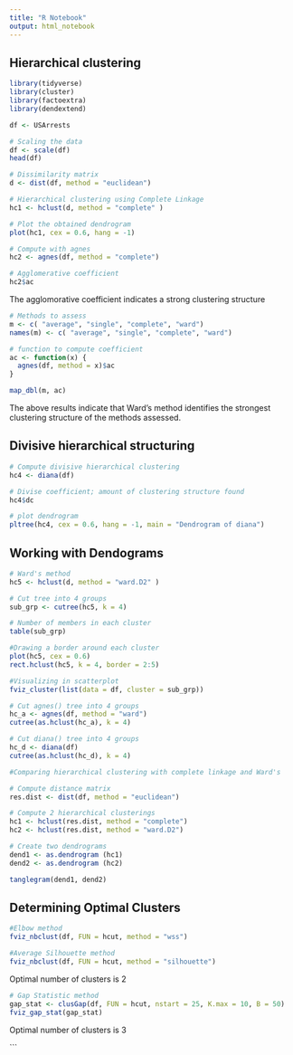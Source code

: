 ```yaml
---
title: "R Notebook"
output: html_notebook
---
```


## Hierarchical clustering

```r

library(tidyverse)
library(cluster) 
library(factoextra)
library(dendextend)

```

```r
df <- USArrests

# Scaling the data
df <- scale(df)
head(df)

# Dissimilarity matrix
d <- dist(df, method = "euclidean")

# Hierarchical clustering using Complete Linkage
hc1 <- hclust(d, method = "complete" )

# Plot the obtained dendrogram
plot(hc1, cex = 0.6, hang = -1)
```

```r

# Compute with agnes
hc2 <- agnes(df, method = "complete")

# Agglomerative coefficient
hc2$ac

```

The agglomorative coefficient indicates a strong clustering structure 

```r
# Methods to assess
m <- c( "average", "single", "complete", "ward")
names(m) <- c( "average", "single", "complete", "ward")

# function to compute coefficient
ac <- function(x) {
  agnes(df, method = x)$ac
}

map_dbl(m, ac)

```

The above results indicate that Ward's method identifies the strongest clustering structure of the methods assessed.

## Divisive hierarchical structuring

```r
# Compute divisive hierarchical clustering
hc4 <- diana(df)

# Divise coefficient; amount of clustering structure found
hc4$dc

# plot dendrogram
pltree(hc4, cex = 0.6, hang = -1, main = "Dendrogram of diana")
```

## Working with Dendograms

```r

# Ward's method
hc5 <- hclust(d, method = "ward.D2" )

# Cut tree into 4 groups
sub_grp <- cutree(hc5, k = 4)

# Number of members in each cluster
table(sub_grp)

#Drawing a border around each cluster
plot(hc5, cex = 0.6)
rect.hclust(hc5, k = 4, border = 2:5)

#Visualizing in scatterplot
fviz_cluster(list(data = df, cluster = sub_grp))

# Cut agnes() tree into 4 groups
hc_a <- agnes(df, method = "ward")
cutree(as.hclust(hc_a), k = 4)

# Cut diana() tree into 4 groups
hc_d <- diana(df)
cutree(as.hclust(hc_d), k = 4)
```

```r

#Comparing hierarchical clustering with complete linkage and Ward's

# Compute distance matrix
res.dist <- dist(df, method = "euclidean")

# Compute 2 hierarchical clusterings
hc1 <- hclust(res.dist, method = "complete")
hc2 <- hclust(res.dist, method = "ward.D2")

# Create two dendrograms
dend1 <- as.dendrogram (hc1)
dend2 <- as.dendrogram (hc2)

tanglegram(dend1, dend2)
```


## Determining Optimal Clusters

```r
#Elbow method
fviz_nbclust(df, FUN = hcut, method = "wss")

#Average Silhouette method
fviz_nbclust(df, FUN = hcut, method = "silhouette")

```

Optimal number of clusters is 2

```r
# Gap Statistic method
gap_stat <- clusGap(df, FUN = hcut, nstart = 25, K.max = 10, B = 50)
fviz_gap_stat(gap_stat)
```

Optimal number of clusters is 3



```
